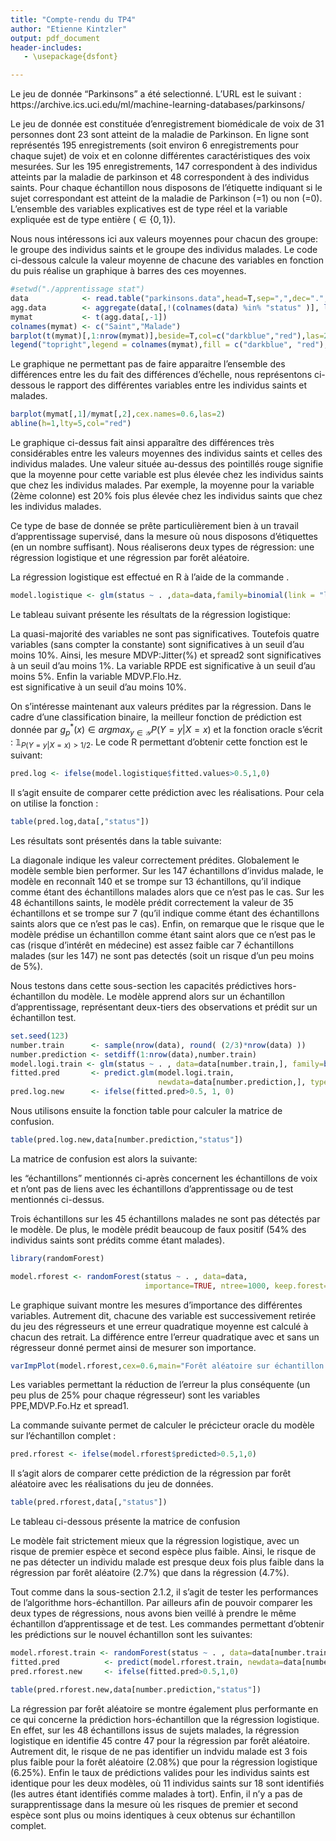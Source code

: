 ```yaml
---
title: "Compte-rendu du TP4"
author: "Etienne Kintzler"
output: pdf_document
header-includes:
   - \usepackage{dsfont}

---
```

Le jeu de donnée "Parkinsons" a été selectionné. L'URL est le suivant : https://archive.ics.uci.edu/ml/machine-learning-databases/parkinsons/

\section{1. Description des données}

\subsection{1.1. Caractéristiques des données}

Le jeu de donnée est constituée d'enregistrement biomédicale de voix de 31 personnes
dont 23 sont atteint de la maladie de Parkinson. En ligne sont représentés 195 enregistrements (soit environ 6 enregistrements pour chaque sujet)
de voix et en colonne différentes caractéristiques des voix mesurées. Sur les 195 enregistrements, 147 correspondent à des individus atteints par la maladie de parkinson et 48 correspondent à des individus saints.
Pour chaque échantillon nous disposons de l'étiquette indiquant si le sujet correspondant est atteint de la maladie de Parkinson (\textit{status}=1) ou non (\textit{status}=0).
L'ensemble des variables explicatives est de type réel et la variable expliquée est de type entière ($\in \{0,1\}$). 

\subsection{1.2. Moment de premier ordre}

Nous nous intéressons ici aux valeurs moyennes pour chacun des groupe: le groupe des individus saints et le groupe des individus malades. Le code ci-dessous calcule la valeur moyenne de chacune des variables en fonction du \textit{status} puis réalise un graphique à barres des ces moyennes.
```r
#setwd("./apprentissage stat")
data            <- read.table("parkinsons.data",head=T,sep=",",dec=".",row.names="name")
agg.data        <- aggregate(data[,!(colnames(data) %in% "status" )], list(data$status), mean)
mymat           <- t(agg.data[,-1])
colnames(mymat) <- c("Saint","Malade")
barplot(t(mymat)[,1:nrow(mymat)],beside=T,col=c("darkblue","red"),las=2)
legend("topright",legend = colnames(mymat),fill = c("darkblue", "red"),cex=0.5,horiz=T)
```


Le graphique  ne permettant pas de faire apparaitre l'ensemble des différences entre les \textit{status} du fait des différences d'échelle, nous représentons ci-dessous le rapport des différentes variables entre les individus saints et malades.
```r
barplot(mymat[,1]/mymat[,2],cex.names=0.6,las=2)
abline(h=1,lty=5,col="red")
```

Le graphique ci-dessus fait ainsi apparaître des différences très considérables entre les valeurs moyennes des individus saints et celles des individus malades. Une valeur située au-dessus des pointillés rouge signifie que la moyenne pour cette variable est plus élevée chez les individus saints que chez les individus malades. Par exemple, la moyenne pour la variable \textit{MDVP.Fhi.Hz} (2ème colonne) est 20% fois plus élevée chez les individus saints que chez les individus malades.

Ce type de base de donnée se prête particulièrement bien à un travail d'apprentissage supervisé, dans la mesure où nous disposons d'étiquettes (en un nombre suffisant). Nous réaliserons deux types de régression: une régression logistique et une régression par forêt aléatoire.



\section{2. Réalisation des régressions}
\subsection{2.1. Régression logistique}
\subsubsection{2.1.1. Résultats de la régression logistique}
La régression logistique est effectué en R à l'aide de la commande \texttt{glm}.

```r
model.logistique <- glm(status ~ . ,data=data,family=binomial(link = "logit"))
```
 
 Le tableau suivant présente les résultats de la régression logistique:
\begin{table}[ht!]
\centering
\caption{Table de régression pour le modèle logistique}
\begin{tabular}{lllll}
\\[-1.8ex]\hline 
\hline \\[-1.8ex] 
 & Estimate & Std. Error & z value & Pr($>$$|$z$|$) \\ 
  \hline
(Intercept) & -12.2358 & 17.3015 & -0.71 & 0.4794 \\ 
  MDVP.Fo.Hz. & -0.0119 & 0.0200 & -0.59 & 0.5538 \\ 
  MDVP.Fhi.Hz. & -0.0024 & 0.0039 & -0.63 & 0.5312 \\ 
  MDVP.Flo.Hz. & 0.0034 & 0.0112 & 0.30 & 0.7635 \\ 
  MDVP.Jitter... & -1412.5603 & 1131.1097 & -1.25 & 0.2117 \\ 
  MDVP.Jitter.Abs. & -42422.1412 & 87700.5328 & -0.48 & 0.6286 \\ 
  MDVP.RAP & 1813.2765 & 123994.8618 & 0.01 & 0.9883 \\ 
  MDVP.PPQ & -1915.8332 & 1829.6686 & -1.05 & 0.2951 \\ 
  Jitter.DDP & 672.8649 & 41355.4468 & 0.02 & 0.9870 \\ 
  MDVP.Shimmer & 347.9939 & 934.0069 & 0.37 & 0.7095 \\ 
  MDVP.Shimmer.dB. & 23.5389 & 30.7161 & 0.77 & 0.4435 \\ 
  Shimmer.APQ3 & 12864.7729 & 108261.2991 & 0.12 & 0.9054 \\ 
  Shimmer.APQ5 & -262.6843 & 415.9165 & -0.63 & 0.5277 \\ 
  MDVP.APQ & 218.1311 & 366.7050 & 0.59 & 0.5519 \\ 
  Shimmer.DDA & -4563.0569 & 36115.0701 & -0.13 & 0.8995 \\ 
  NHR & 20.5868 & 50.8529 & 0.40 & 0.6856 \\ 
  HNR & 0.0521 & 0.2053 & 0.25 & 0.7997 \\ 
  RPDE & -3.2134 & 4.7596 & -0.68 & 0.4996 \\ 
  DFA & 7.5631 & 8.7211 & 0.87 & 0.3858 \\ 
  spread1 & 0.0465 & 1.6735 & 0.03 & 0.9778 \\ 
  spread2 & 10.4735 & 6.0508 & 1.73 & 0.0835 .\\ 
  D2 & 1.2238 & 1.4104 & 0.87 & 0.3856 \\ 
  PPE & 36.5781 & 24.5805 & 1.49 & 0.1367 \\ 
   \hline
\end{tabular}
\end{table}

La quasi-majorité des variables ne sont pas significatives. Toutefois quatre variables
(sans compter la constante) sont significatives à un seuil d'au moins 10\%. Ainsi,
les mesure MDVP:Jitter(\%) et spread2 sont significatives à un seuil d'au moins 1\%.
La variable RPDE est significative à un seuil d'au moins 5\%. Enfin la variable MDVP.Flo.Hz.  
est significative à un seuil d'au moins 10\%.

\subsubsection{2.1.2. Prédiction sur l'ensemble de l'échantillon}
On s'intéresse maintenant aux valeurs prédites par la régression. Dans le cadre d'une classification binaire, la meilleur fonction de prédiction est donnée par $g_p^*(x)\in argmax_{y \in \mathcal{Y}} P(Y=y|X=x)$
et la fonction oracle s'écrit : $\mathds{1}_{P(Y=y|X=x)>1/2}$. Le code R permettant
d'obtenir cette fonction est le suivant:
```r
pred.log <- ifelse(model.logistique$fitted.values>0.5,1,0)  
```
Il s'agit ensuite de comparer cette prédiction avec les réalisations. Pour cela on utilise la fonction \texttt{table}: 

```r
table(pred.log,data[,"status"])
```

Les résultats sont présentés dans la table suivante:

\begin{table}[h!]
\centering
\caption{Matrice de confusion pour la régression logistique, en échantillon }

\begin{tabular}{lcc}
\\[-1ex]
prédiction $\backslash$ réalisation & 0 & 1 \\
\hline
0 & 35 & 7 \\
1 & 13 & 140
\end{tabular}
\end{table}
La diagonale indique les valeur correctement prédites. Globalement le modèle semble bien performer.
Sur les 147 échantillons d'invidus malade, le modèle en reconnaît 140 et se trompe sur 13 échantillons, qu'il indique comme étant des échantillons malades alors que ce n'est pas le cas. Sur les 48 échantillons saints, le modèle prédit correctement la valeur de 35 échantillons et se trompe sur 7 (qu'il indique comme étant des échantillons saints alors que ce n'est pas le cas). Enfin, on remarque que le risque que le modèle prédise un échantillon comme étant saint alors que ce n'est pas le cas (risque d'intérêt en médecine) est assez faible car 7 échantillons malades (sur les 147) ne sont pas detectés (soit un risque d'un peu moins de 5\%).


\subsubsection{2.2.2. Exercice de prédiction hors-échantillon}

Nous testons dans cette sous-section les capacités prédictives hors-échantillon du modèle.
Le modèle apprend alors sur un échantillon d'apprentissage, représentant deux-tiers des observations et prédit sur un échantillon test.

```r
set.seed(123)
number.train      <- sample(nrow(data), round( (2/3)*nrow(data) ))
number.prediction <- setdiff(1:nrow(data),number.train)
model.logi.train <- glm(status ~ . , data=data[number.train,], family=binomial(link="logit"))
fitted.pred       <- predict.glm(model.logi.train,
                                 newdata=data[number.prediction,], type="response")
pred.log.new      <- ifelse(fitted.pred>0.5, 1, 0)  
```


Nous utilisons ensuite la fonction table pour calculer la matrice de confusion.

```r
table(pred.log.new,data[number.prediction,"status"])
```

La matrice de confusion est alors la suivante:
\begin{table}[h!]
\centering
\caption{Matrice de confusion pour la régression logistique, hors-échantillon }

\begin{tabular}{lcc}
\\[-1ex]
prédiction $\backslash$ réalisation & 0 & 1 \\
\hline
0 & 11 & 3 \\
1 & 6 & 45
\end{tabular}
\end{table}

\textbf{Attention remarque:} les "échantillons" mentionnés ci-après concernent les échantillons de voix et n'ont pas de liens avec les échantillons d'apprentissage ou de test mentionnés ci-dessus. 

Trois échantillons sur les 45 échantillons malades ne sont pas détectés par le modèle. De plus, le modèle prédit beaucoup de faux positif\footnote{individus prédits comme étant malade alors qu'ils ne le sont pas} (54\% des individus saints sont prédits comme étant malades).

\subsection{2.2. Régression par forêt aléatoire}

\subsubsection{2.2.1. Résultats de la régression par forêt aléatoire}


```r
library(randomForest)
```

```r
model.rforest <- randomForest(status ~ . , data=data,
                              importance=TRUE, ntree=1000, keep.forest=F)
```

Le graphique suivant montre les mesures d'importance des différentes variables. Autrement dit, chacune des variable est successivement retirée du jeu des régresseurs et une erreur quadratique moyenne est calculé à chacun des retrait. La différence entre l'erreur quadratique avec et sans un régresseur donné permet ainsi de mesurer son importance.
 
```r
varImpPlot(model.rforest,cex=0.6,main="Forêt aléatoire sur échantillon complet")
```

Les variables permettant la réduction de l'erreur la plus conséquente (un peu plus de 25\% pour chaque régresseur) sont les variables PPE,MDVP.Fo.Hz et spread1.


\subsubsection{2.2.2. Prédiction sur l'ensemble de l'échantillon}

La commande suivante permet de calculer le précicteur oracle du modèle sur l'échantillon complet :

```r
pred.rforest <- ifelse(model.rforest$predicted>0.5,1,0)  
```

Il s'agit alors de comparer cette prédiction de la régression par forêt aléatoire avec les réalisations du jeu de données.

```r
table(pred.rforest,data[,"status"])
```

Le tableau ci-dessous présente la matrice de confusion

\begin{table}[h!]
\centering
\caption{Matrice de confusion pour la forêt aléatoire, en échantillon}

\begin{tabular}{lcc}
\\[-1ex]
prédiction $\backslash$ réalisation & 0 & 1 \\
\hline
0 & 36 & 4 \\
1 & 12 & 143
\end{tabular}
\end{table}

Le modèle fait strictement mieux que la régression logistique, avec un risque de premier espèce et second espèce plus faible. Ainsi, le risque de ne pas détecter un individu malade est presque deux fois plus faible dans la régression par forêt aléatoire (2.7\%) que dans la régression (4.7\%). 

\subsubsection{2.2.2. Exercice de prédiction hors-échantillon}

Tout comme dans la sous-section 2.1.2, il s'agit de tester les performances de l'algorithme hors-échantillon. Par ailleurs afin de pouvoir comparer les deux types de régressions, nous avons bien veillé à prendre le même échantillon d'apprentissage et de test. Les commandes permettant d'obtenir les prédictions sur le nouvel échantillon sont les suivantes:

```r
model.rforest.train <- randomForest(status ~ . , data=data[number.train,],importance=TRUE,ntree=1000)
fitted.pred          <- predict(model.rforest.train, newdata=data[number.prediction,],type="response")
pred.rforest.new     <- ifelse(fitted.pred>0.5,1,0)  
```


```r
table(pred.rforest.new,data[number.prediction,"status"])
```


\begin{table}[h!]
\centering
\caption{Matrice de confusion pour la forêt aléatoire, hors-échantillon}

\begin{tabular}{lcc}
\\[-1ex]
prédiction $\backslash$ réalisation & 0 & 1 \\
\hline
0 & 11 & 1 \\
1 & 6 & 47
\end{tabular}
\end{table}

La régression par forêt aléatoire se montre également plus performante en ce qui concerne la prédiction hors-échantillon que la régression logistique. En effet, sur les 48 échantillons issus de sujets malades, la régression logistique en identifie 45 contre 47 pour la régression par forêt aléatoire. Autrement dit, le risque de ne pas identifier un indvidu malade est 3 fois plus faible pour la forêt aléatoire (2.08\%) que pour la régression logistique (6.25\%). Enfin le taux de prédictions valides pour les individus saints est identique pour les deux modèles, où 11 individus saints sur 18 sont identifiés (les autres étant identifiés comme malades à tort). Enfin, il n'y a pas de surapprentissage dans la mesure où les risques de premier et second espèce sont plus ou moins identiques à ceux obtenus sur échantillon complet.
